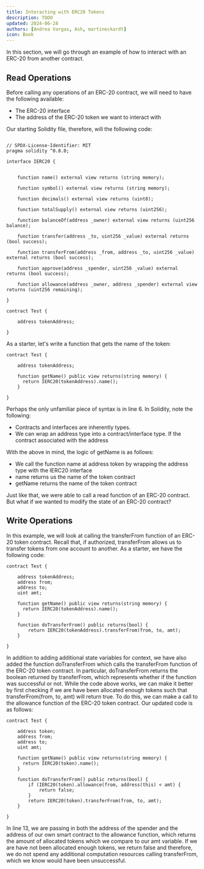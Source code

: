 ```yaml
---
title: Interacting with ERC20 Tokens
description: TODO
updated: 2024-06-28
authors: [Andrea Vargas, Ash, martineckardt]
icon: Book
---
```

In this section, we will go through an example of how to interact with an ERC-20 from another contract. 
## Read Operations
Before calling any operations of an ERC-20 contract, we will need to have the following available:

- The ERC-20 interface
- The address of the ERC-20 token we want to interact with

Our starting Solidity file, therefore, will the following code:

```solidity

// SPDX-License-Identifier: MIT
pragma solidity ^0.8.0;
​
interface IERC20 {
​
​
    function name() external view returns (string memory);
​
    function symbol() external view returns (string memory);
​
    function decimals() external view returns (uint8);
​
    function totalSupply() external view returns (uint256);
​
    function balanceOf(address _owner) external view returns (uint256 balance);
​
    function transfer(address _to, uint256 _value) external returns (bool success);
​
    function transferFrom(address _from, address _to, uint256 _value) external returns (bool success);
​
    function approve(address _spender, uint256 _value) external returns (bool success);
​
    function allowance(address _owner, address _spender) external view returns (uint256 remaining);
​
}
```

```solidity​
contract Test {
​
    address tokenAddress;
​
}
```

As a starter, let's write a function that gets the name of the token:

```solidity
contract Test {
​
    address tokenAddress;
  
    function getName() public view returns(string memory) {
      return IERC20(tokenAddress).name();
    }
​
}
```

Perhaps the only unfamiliar piece of syntax is in line 6. In Solidity, note the following:

- Contracts and interfaces are inherently types.
- We can wrap an address type into a contract/interface type. If the contract associated with the address

With the above in mind, the logic of getName is as follows:

- We call the function name at address token by wrapping the address type with the IERC20 interface
- name returns us the name of the token contract
- getName returns the name of the token contract

Just like that, we were able to call a read function of an ERC-20 contract. But what if we wanted to modify the state of an ERC-20 contract?

## Write Operations

In this example, we will look at calling the transferFrom function of an ERC-20 token contract. Recall that, if authorized, transferFrom allows us to transfer tokens from one account to another. As a starter, we have the following code:

```solidity
contract Test {
​
    address tokenAddress;
    address from;
    address to;
    uint amt;
  
    function getName() public view returns(string memory) {
      return IERC20(tokenAddress).name();
    }
  
    function doTransferFrom() public returns(bool) {
        return IERC20(tokenAddress).transferFrom(from, to, amt);
    }
​
}
```

In addition to adding additional state variables for context, we have also added the function doTransferFrom which calls the transferFrom function of the ERC-20 token contract. In particular, doTransferFrom returns the boolean returned by transferFrom, which represents whether if the function was successful or not. While the code above works, we can make it better by first checking if we are have been allocated enough tokens such that transferFrom(from, to, amt) will return true. To do this, we can make a call to the allowance function of the ERC-20 token contract. Our updated code is as follows:

```solidity
contract Test {
​
    address token;
    address from;
    address to;
    uint amt;
  
    function getName() public view returns(string memory) {
      return IERC20(token).name();
    }
  
    function doTransferFrom() public returns(bool) {
        if (IERC20(token).allowance(from, address(this) < amt) {
            return false;
        }
        return IERC20(token).transferFrom(from, to, amt);
    }
​
}
```

In line 13, we are passing in both the address of the spender and the address of our own smart contract to the allowance function, which returns the amount of allocated tokens which we compare to our amt variable. If we are have not been allocated enough tokens, we return false and therefore, we do not spend any additional computation resources calling transferFrom, which we know would have been unsuccessful.